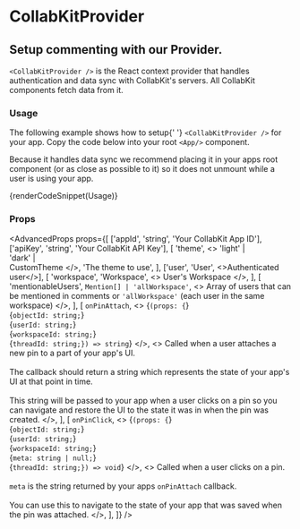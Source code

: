 
# CollabKitProvider

## Setup commenting with our Provider.

`<CollabKitProvider />` is the React context provider that handles authentication and data sync with CollabKit's servers. All CollabKit components fetch data from it.

### Usage

The following example shows how to setup{' '} `<CollabKitProvider />` for your app. Copy the code below into your root `<App/>` component.

Because it handles data sync we recommend placing it in your apps root component (or as close as possible to it) so it does not unmount while a user is using your app.

{renderCodeSnippet(Usage)}

### Props

<AdvancedProps
  props={[
    ['appId', 'string', 'Your CollabKit App ID'],
    ['apiKey', 'string', 'Your CollabKit API Key'],
    [
      'theme',
      <>
        'light' |<br /> 'dark' |<br /> CustomTheme
      </>,
      'The theme to use',
    ],
    ['user', 'User', <>Authenticated user</>],
    [
      'workspace',
      'Workspace',
      <>
        User's <DocLink to="/docs/workspaces">Workspace</DocLink>
      </>,
    ],
    [
      'mentionableUsers',
      `Mention[] | 'allWorkspace'`,
      <>
        Array of users that can be mentioned in comments or <code>'allWorkspace'</code>
        (each user in the same workspace)
      </>,
    ],
    [
      `onPinAttach`,
      <>
        {`(props: {`}
        <br />
        {`objectId: string;`}
        <br />
        {`userId: string;`}
        <br />
        {`workspaceId: string;`}
        <br />
        {`threadId: string;}) => string`}
      </>,
      <>
        Called when a user attaches a new pin to a part of your app's UI. <br />
        <br />
        The callback should return a string which represents the state of your app's UI at that
        point in time. <br />
        <br />
        This string will be passed to your app when a user clicks on a pin so you can navigate and
        restore the UI to the state it was in when the pin was created.
      </>,
    ],
    [
      `onPinClick`,
      <>
        {`(props: {`}
        <br />
        {`objectId: string;`}
        <br />
        {`userId: string;`}
        <br />
        {`workspaceId: string;`}
        <br />
        {`meta: string | null;`}
        <br />
        {`threadId: string;}) => void`}
      </>,
      <>
        Called when a user clicks on a pin.
        <br />
        <br />
        <code>meta</code> is the string returned by your apps <code>onPinAttach</code> callback.
        <br />
        <br />
        You can use this to navigate to the state of your app that was saved when the pin was
        attached.
      </>,
    ],
  ]}
/>
